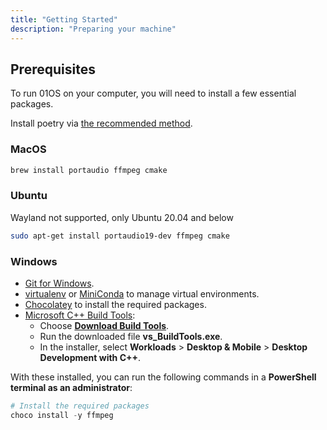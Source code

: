 ```yaml
---
title: "Getting Started"
description: "Preparing your machine"
---
```


## Prerequisites

To run 01OS on your computer, you will need to install a few essential packages.

Install poetry via [the recommended method](https://python-poetry.org/).

### MacOS

```bash
brew install portaudio ffmpeg cmake
```

### Ubuntu

<Note>Wayland not supported, only Ubuntu 20.04 and below</Note>

```bash
sudo apt-get install portaudio19-dev ffmpeg cmake
```

### Windows

- [Git for Windows](https://git-scm.com/download/win).
- [virtualenv](https://virtualenv.pypa.io/en/latest/installation.html) or [MiniConda](https://docs.anaconda.com/free/miniconda/miniconda-install/) to manage virtual environments.
- [Chocolatey](https://chocolatey.org/install#individual) to install the required packages.
- [Microsoft C++ Build Tools](https://visualstudio.microsoft.com/visual-cpp-build-tools):
  - Choose [**Download Build Tools**](https://visualstudio.microsoft.com/visual-cpp-build-tools/).
  - Run the downloaded file **vs_BuildTools.exe**.
  - In the installer, select **Workloads** > **Desktop & Mobile** > **Desktop Development with C++**.

With these installed, you can run the following commands in a **PowerShell terminal as an administrator**:

```powershell
# Install the required packages
choco install -y ffmpeg
```
